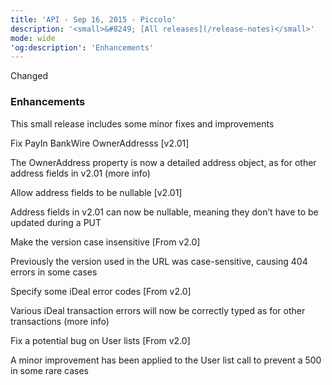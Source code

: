 ```yaml
---  
title: 'API - Sep 16, 2015 - Piccolo'  
description: '<small>&#8249; [All releases](/release-notes)</small>'  
mode: wide  
'og:description': 'Enhancements'  
---  
```

  
  <div class="pill pill-blue rn-pill">Changed</div> 
  
### Enhancements  

This small release includes some minor fixes and improvements  

Fix PayIn BankWire OwnerAddresss [v2.01]  

The OwnerAddress property is now a detailed address object, as for other address fields in v2.01 (more info)  

Allow address fields to be nullable [v2.01]  

Address fields in v2.01 can now be nullable, meaning they don’t have to be updated during a PUT  

Make the version case insensitive [From v2.0]  

Previously the version used in the URL was case-sensitive, causing 404 errors in some cases  

Specify some iDeal error codes [From v2.0]  

Various iDeal transaction errors will now be correctly typed as for other transactions (more info)  

Fix a potential bug on User lists [From v2.0]  

A minor improvement has been applied to the User list call to prevent a 500 in some rare cases